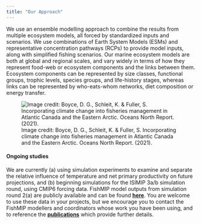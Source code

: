 ```yaml
---
title: "Our Approach"
---
```


We use an ensemble modelling approach to combine the results from multiple ecosystem models, all forced by standardized inputs and scenarios. We use combinations of Earth System Models (ESMs) and representative concentration pathways (RCPs) to provide model inputs, along with simplified fishing scenarios. Our marine ecosystem models are both at global and regional scales, and vary widely in terms of how they represent food-web or ecosystem components and the links between them. Ecosystem components can be represented by size classes, functional groups, trophic levels, species groups, and life-history stages, whereas links can be represented by who-eats-whom networks, diet composition or energy transfer.

![Image credit: Boyce, D. G., Schleit, K. & Fuller, S. Incorporating climate change into fisheries management in Atlantic Canada and the Eastern Arctic. Oceans North Report. (2021).](FISHMIP.max-1200x1200.png){style="text-color:light-grey;text-font:0.25px"}

#### **Ongoing studies**

We are currently (a) using simulation experiments to examine and separate the relative influence of temperature and net primary productivity on future projections, and (b) beginning simulations for the ISIMIP 3a/b simulation round, using CMIP6 forcing data. FishMIP model outputs from simulation round 2(a) are publicly available and can be found [**here**](http://doi.org/10.5880/PIK.2018.005). You are welcome to use these data in your projects, but we encourage you to contact the FishMIP modellers and coordinators whose work you have been using, and to reference the [**publications**](https://fish-mip.github.io/publications.html) which provide further details.
